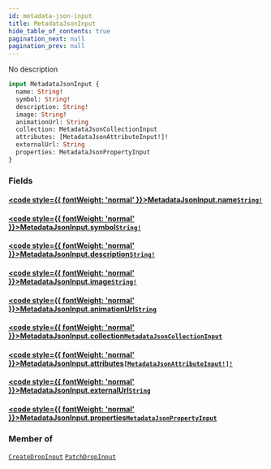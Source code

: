```yaml
---
id: metadata-json-input
title: MetadataJsonInput
hide_table_of_contents: true
pagination_next: null
pagination_prev: null
---
```








No description

```graphql
input MetadataJsonInput {
  name: String!
  symbol: String!
  description: String!
  image: String!
  animationUrl: String
  collection: MetadataJsonCollectionInput
  attributes: [MetadataJsonAttributeInput!]!
  externalUrl: String
  properties: MetadataJsonPropertyInput
}
```


### Fields

#### [<code style={{ fontWeight: 'normal' }}>MetadataJsonInput.<b>name</b></code>](#)<Bullet />[`String!`](/api/scalars/string) <Badge class="secondary" text="non-null"/> <Badge class="secondary" text="scalar"/>
> 
> 

#### [<code style={{ fontWeight: 'normal' }}>MetadataJsonInput.<b>symbol</b></code>](#)<Bullet />[`String!`](/api/scalars/string) <Badge class="secondary" text="non-null"/> <Badge class="secondary" text="scalar"/>
> 
> 

#### [<code style={{ fontWeight: 'normal' }}>MetadataJsonInput.<b>description</b></code>](#)<Bullet />[`String!`](/api/scalars/string) <Badge class="secondary" text="non-null"/> <Badge class="secondary" text="scalar"/>
> 
> 

#### [<code style={{ fontWeight: 'normal' }}>MetadataJsonInput.<b>image</b></code>](#)<Bullet />[`String!`](/api/scalars/string) <Badge class="secondary" text="non-null"/> <Badge class="secondary" text="scalar"/>
> 
> 

#### [<code style={{ fontWeight: 'normal' }}>MetadataJsonInput.<b>animationUrl</b></code>](#)<Bullet />[`String`](/api/scalars/string) <Badge class="secondary" text="scalar"/>
> 
> 

#### [<code style={{ fontWeight: 'normal' }}>MetadataJsonInput.<b>collection</b></code>](#)<Bullet />[`MetadataJsonCollectionInput`](/api/inputs/metadata-json-collection-input) <Badge class="secondary" text="input"/>
> 
> 

#### [<code style={{ fontWeight: 'normal' }}>MetadataJsonInput.<b>attributes</b></code>](#)<Bullet />[`[MetadataJsonAttributeInput!]!`](/api/inputs/metadata-json-attribute-input) <Badge class="secondary" text="non-null"/> <Badge class="secondary" text="input"/>
> 
> 

#### [<code style={{ fontWeight: 'normal' }}>MetadataJsonInput.<b>externalUrl</b></code>](#)<Bullet />[`String`](/api/scalars/string) <Badge class="secondary" text="scalar"/>
> 
> 

#### [<code style={{ fontWeight: 'normal' }}>MetadataJsonInput.<b>properties</b></code>](#)<Bullet />[`MetadataJsonPropertyInput`](/api/inputs/metadata-json-property-input) <Badge class="secondary" text="input"/>
> 
> 



### Member of

[`CreateDropInput`](/api/inputs/create-drop-input)  <Badge class="secondary" text="input"/><Bullet />[`PatchDropInput`](/api/inputs/patch-drop-input)  <Badge class="secondary" text="input"/>



